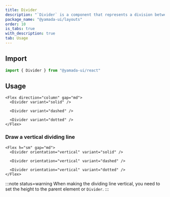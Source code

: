 ```yaml
---
title: Divider
description: "`Divider` is a component that represents a division between elements."
package_name: "@yamada-ui/layouts"
order: 10
is_tabs: true
with_description: true
tab: Usage
---
```


## Import

```ts
import { Divider } from "@yamada-ui/react"
```

## Usage

```tsx
<Flex direction="column" gap="md">
  <Divider variant="solid" />

  <Divider variant="dashed" />

  <Divider variant="dotted" />
</Flex>
```

### Draw a vertical dividing line

```tsx
<Flex h="sm" gap="md">
  <Divider orientation="vertical" variant="solid" />

  <Divider orientation="vertical" variant="dashed" />

  <Divider orientation="vertical" variant="dotted" />
</Flex>
```

:::note status=warning
When making the dividing line vertical, you need to set the height to the parent element or `Divider`.
:::
